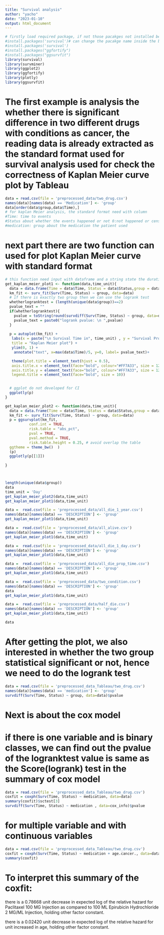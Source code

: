 ```yaml
---
title: "Survival analysis"
author: "yacho"
date: "2023-01-10"
output: html_document
---
```

```r
# firstly load required package, if not those pacakges not installed before, then
#install.packages('survival')# can change the pacakge name inside the bracket
#install.packages('survival')
#install.packages("ggfortify")
#install.packages("ggsurvfit")
library(survival)
library(survminer)
library(ggplot2)
library(ggfortify)
library(plotly)
library(ggsurvfit)
```

# The first example is analysis the whether there is significant difference in two different drugs with conditions as cancer, the reading data is already extracted as the standard format used for survival analysis used for check the correctness of Kaplan Meier curve plot by Tableau


```r
data = read.csv(file = 'preprocessed_data/two_drug.csv')
names(data)[names(data) == 'Medication'] <- 'group'
data[order(data$group,data$Time),]
# for kaplan Meier analysis, the standard format need with column
#Time: time to events
#Status about whether the events happened or not 0:not happened or censored data 1:events happened
#medication: group about the medication the patient used 
```


# next part there are two function can used for plot Kaplan Meier curve with standard format
```r
# this function need input with dataframe and a string state the duration unit
get_kaplan_meier_plot1 <- function(data,time_unit){
  data = data.frame(Time = data$Time, Status = data$Status,group = data$group)
  km_fit <- surv_fit(Surv(Time, Status) ~ group, data=data)
  # if there is exactly two group then we can use the logrank test 
  whetherlogranktest = (length(unique(data$group))==2)
  pvalue_text = ""
  if(whetherlogranktest){
    pvalue = toString(round(survdiff(Surv(Time, Status) ~ group, data=data)$pvalue,8))
    pvalue_text = paste0("logrank pvalue: \n ",pvalue)
  }
  
  p = autoplot(km_fit) + 
   labs(x = paste("\n Survival Time in", time_unit) , y = "Survival Probabilities \n", 
   title = "Kaplan Meier plot") + 
   ylim(0, 1) +
    annotate("text", x=max(data$Time)/5, y=0, label= pvalue_text)+

   theme(plot.title = element_text(hjust = 0.5), 
   axis.title.x = element_text(face="bold", colour="#FF7A33", size = 12),
   axis.title.y = element_text(face="bold", colour="#FF7A33", size = 12),
   legend.title = element_text(face="bold", size = 10))

  
  # ggplot do not developed for CI
  ggplotly(p)
}

get_kaplan_meier_plot2 <- function(data,time_unit){
  data = data.frame(Time = data$Time, Status = data$Status,group = data$group)
  km_fit <- surv_fit(Surv(Time, Status) ~ group, data=data)
  p = ggsurvplot(km_fit, 
           conf.int = TRUE, 
           risk.table = "abs_pct", 
           pval = TRUE,
           pval.method = TRUE,
           risk.table.height = 0.25, # avoid overlap the table
  ggtheme = theme_bw()  )
  (p)
  ggplotly(p[[1]])
  
}




```


```r
length(unique(data$group))
data
time_unit = 'Day'
get_kaplan_meier_plot2(data,time_unit)
get_kaplan_meier_plot1(data,time_unit)
```







```r

data =  read.csv(file = 'preprocessed_data/all_die_1_year.csv')
names(data)[names(data) == 'DESCRIPTION'] <- 'group'
get_kaplan_meier_plot1(data,time_unit)

```


```r
data =  read.csv(file = 'preprocessed_data/all_alive.csv')
names(data)[names(data) == 'DESCRIPTION'] <- 'group'
get_kaplan_meier_plot1(data,time_unit)

```

```r
data =  read.csv(file = 'preprocessed_data/all_die_1_day.csv')
names(data)[names(data) == 'DESCRIPTION'] <- 'group'
get_kaplan_meier_plot1(data,time_unit)
```

```r
data =  read.csv(file = 'preprocessed_data/all_die_prop_time.csv')
names(data)[names(data) == 'DESCRIPTION'] <- 'group'
get_kaplan_meier_plot1(data,time_unit)
```

```r
data =  read.csv(file = 'preprocessed_data/two_condition.csv')
names(data)[names(data) == 'DESCRIPTION'] <- 'group'
data
get_kaplan_meier_plot1(data,time_unit)
```

```r
data =  read.csv(file = 'preprocessed_data/half_die.csv')
names(data)[names(data) == 'DESCRIPTION'] <- 'group'
get_kaplan_meier_plot1(data,time_unit)
```


```r
data
```

# After getting the plot, we also interested in whether the two group statistical significant or not, hence we need to do the logrank test

```r

data = read.csv(file = 'preprocessed_data_Tableau/two_drug.csv')
names(data)[names(data) == 'medication'] <- 'group'
survdiff(Surv(Time, Status) ~ group, data=data)$pvalue
```




# Next is about the cox model 

# if there is one variable and is binary classes, we can find out the pvalue of the logranktest value is same as the Score(logrank) test in the summary of cox model
```r
data = read.csv(file = 'preprocessed_data_Tableau/two_drug.csv')
coxfit = coxph(Surv(Time, Status) ~ medication, data=data)
summary(coxfit)$sctest[3]
survdiff(Surv(Time, Status) ~ medication , data=cox_info)$pvalue
```


# for multiple variable and with continuous variables

```r
data = read.csv(file = 'preprocessed_data_Tableau/two_drug.csv')
coxfit = coxph(Surv(Time, Status) ~ medication + age.cancer., data=data)
summary(coxfit)

```

# To interpret this summary of the coxfit: 
there is a 0.78668 unit decrease in expected log of the relative hazard for Paclitaxel 100 MG Injection as compared to 100 ML Epirubicin Hydrochloride 2 MG/ML Injection, holding other factor constant.

there is a 0.02420 unit decrease in expected log of the relative hazard for unit increased in age, holding other factor constant.


